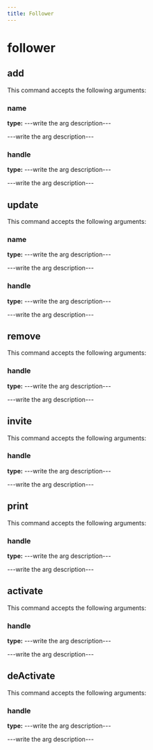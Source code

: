 ```yaml
---
title: Follower
---
```


# follower

## add

This command accepts the following arguments:

### name
**type:** ---write the arg description---

---write the arg description---

### handle
**type:** ---write the arg description---

---write the arg description---


## update

This command accepts the following arguments:

### name
**type:** ---write the arg description---

---write the arg description---

### handle
**type:** ---write the arg description---

---write the arg description---


## remove

This command accepts the following arguments:

### handle
**type:** ---write the arg description---

---write the arg description---


## invite

This command accepts the following arguments:

### handle
**type:** ---write the arg description---

---write the arg description---


## print

This command accepts the following arguments:

### handle
**type:** ---write the arg description---

---write the arg description---


## activate

This command accepts the following arguments:

### handle
**type:** ---write the arg description---

---write the arg description---


## deActivate

This command accepts the following arguments:

### handle
**type:** ---write the arg description---

---write the arg description---


